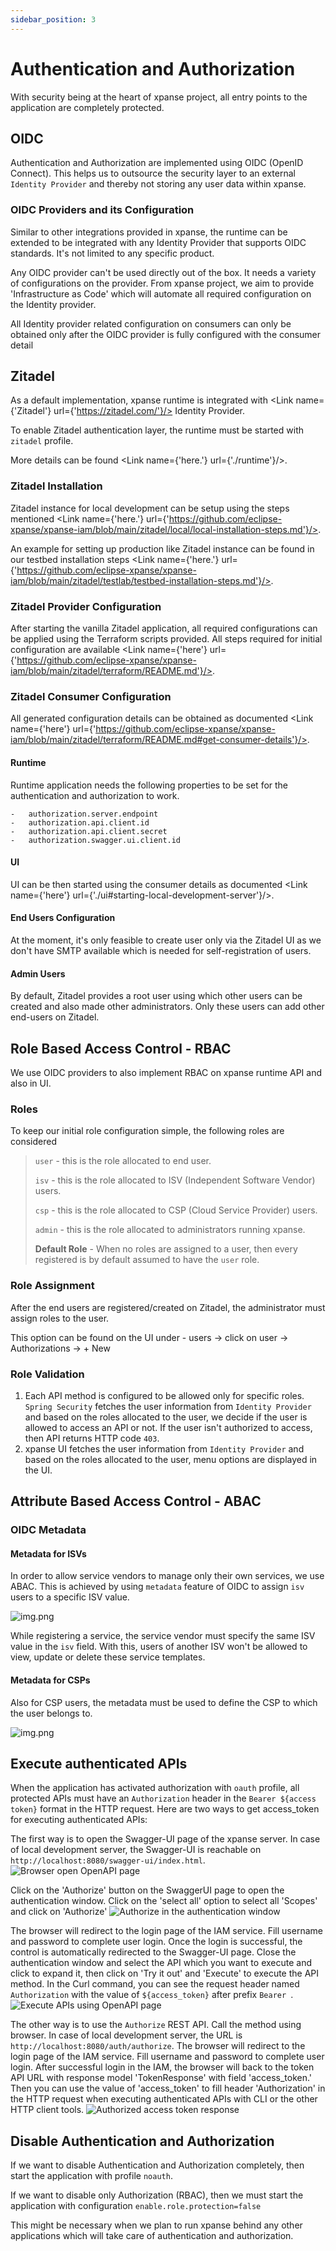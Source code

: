 ```yaml
---
sidebar_position: 3
---
```



# Authentication and Authorization

With security being at the heart of xpanse project, all entry points to the application are completely protected.

## OIDC

Authentication and Authorization are implemented using OIDC (OpenID Connect). This helps us to outsource the security
layer to an external `Identity Provider` and thereby not storing any user data within xpanse.

### OIDC Providers and its Configuration

Similar to other integrations provided in xpanse, the runtime can be extended to be integrated with any Identity
Provider that supports OIDC standards. It's not limited to any specific product.

Any OIDC provider can't be used directly out of the box. It needs a variety of configurations on the provider. From
xpanse project, we aim to provide 'Infrastructure as Code' which will automate all required configuration on the
Identity provider.

All Identity provider related configuration on consumers can only be obtained only after the OIDC provider is fully
configured with the consumer detail

## Zitadel

As a default implementation, xpanse runtime is integrated with <Link name={'Zitadel'} url={'https://zitadel.com/'}/> Identity Provider.

To enable Zitadel authentication layer, the runtime must be started with `zitadel` profile.

More details can be found <Link name={'here.'} url={'./runtime'}/>.

### Zitadel Installation

Zitadel instance for local development can be setup using the steps mentioned <Link name={'here.'} url={'https://github.com/eclipse-xpanse/xpanse-iam/blob/main/zitadel/local/local-installation-steps.md'}/>.

An example for setting up production like Zitadel instance can be found in our testbed installation steps <Link name={'here.'} url={'https://github.com/eclipse-xpanse/xpanse-iam/blob/main/zitadel/testlab/testbed-installation-steps.md'}/>.

### Zitadel Provider Configuration

After starting the vanilla Zitadel application, all required configurations can be applied using the Terraform scripts
provided.
All steps required for initial configuration are
available <Link name={'here'} url={'https://github.com/eclipse-xpanse/xpanse-iam/blob/main/zitadel/terraform/README.md'}/>.

### Zitadel Consumer Configuration

All generated configuration details can be obtained as
documented <Link name={'here'} url={'https://github.com/eclipse-xpanse/xpanse-iam/blob/main/zitadel/terraform/README.md#get-consumer-details'}/>.

#### Runtime

Runtime application needs the following properties to be set for the authentication and authorization to work.

```shell
-   authorization.server.endpoint
-   authorization.api.client.id
-   authorization.api.client.secret
-   authorization.swagger.ui.client.id
```

#### UI

UI can be then started using the consumer details as
documented <Link name={'here'} url={'./ui#starting-local-development-server'}/>.

#### End Users Configuration

At the moment, it's only feasible to create user only via the Zitadel UI as we don't have SMTP available which is
needed for self-registration of users.

#### Admin Users

By default, Zitadel provides a root user using which other users can be created and also made other administrators. Only
these users can add other end-users on Zitadel.

## Role Based Access Control - RBAC

We use OIDC providers to also implement RBAC on xpanse runtime API and also in UI.

### Roles

To keep our initial role configuration simple, the following roles are considered

> `user` - this is the role allocated to end user.
>
> `isv` - this is the role allocated to ISV (Independent Software Vendor) users.
>
> `csp` - this is the role allocated to CSP (Cloud Service Provider) users.
>
> `admin` - this is the role allocated to administrators running xpanse.
>
> **Default Role** - When no roles are assigned to a user, then every registered is by default assumed to have
> the `user` role.

### Role Assignment

After the end users are registered/created on Zitadel, the administrator must assign roles to the user.

This option can be found on the UI under - users -> click on user -> Authorizations -> + New

### Role Validation

1. Each API method is configured to be allowed only for specific roles. `Spring Security` fetches the user information
   from `Identity Provider` and based on the roles allocated to the user, we decide if the user is allowed to access an
   API or not. If the user isn't authorized to access, then API returns HTTP code `403`.
2. xpanse UI fetches the user information from `Identity Provider` and based on the roles allocated to the user, menu
   options are displayed in the UI.

## Attribute Based Access Control - ABAC

### OIDC Metadata

#### Metadata for ISVs

In order to allow service vendors to manage only their own services, we use ABAC. This is achieved by using `metadata` feature of OIDC to assign `isv` users to a specific ISV value.

![img.png](../static/img/metadata-isv.png)

While registering a service, the service vendor must specify the same ISV value in the `isv` field.
With this, users of another ISV won't be allowed to view, update or delete these service templates.

#### Metadata for CSPs

Also for CSP users, the metadata must be used to define the CSP to which the user belongs to.

![img.png](../static/img/metadata-csp.png)

## Execute authenticated APIs

When the application has activated authorization with `oauth` profile, all protected APIs must have an
`Authorization` header in the `Bearer ${access token}` format in the HTTP request.
Here are two ways to get access_token for executing authenticated APIs:

The first way is to open the Swagger-UI page of the xpanse server.
In case of local development server, the Swagger-UI is reachable on `http://localhost:8080/swagger-ui/index.html`.
![Browser open OpenAPI page](../static/img/browser-open-openapi-page.png)

Click on the 'Authorize' button on the SwaggerUI page to open the authentication window.
Click on the 'select all' option to select all 'Scopes' and click on 'Authorize'
![Authorize in the authentication window](../static/img/authorize-in-authorization-window.png)

The browser will redirect to the login page of the IAM service.
Fill username and password to complete user login.
Once the login is successful, the control is automatically redirected to the Swagger-UI page.
Close the authentication window and select the API which you want to execute and click to expand it,
then click on 'Try it out' and 'Execute' to execute the API method.
In the Curl command, you can see the request header named `Authorization` with the value of
`${access_token}` after prefix `Bearer `.
![Execute APIs using OpenAPI page](../static/img/execute-api-in-openapi-page.png)

The other way is to use the `Authorize` REST API.
Call the method using browser.
In case of local development server, the URL is `http://localhost:8080/auth/authorize`.
The browser will redirect to the login page of the IAM service.
Fill username and password to complete user login.
After successful login in the IAM, the browser will back to the token API
URL with response model 'TokenResponse' with field 'access_token.'
Then you can use the value of 'access_token' to fill header 'Authorization' in the HTTP request when executing
authenticated APIs with CLI or the other HTTP client tools.
![Authorized access token response](../static/img/authorized-access-token-response.png)

## Disable Authentication and Authorization

If we want to disable Authentication and Authorization completely, then start the application with profile `noauth`.

If we want to disable only Authorization (RBAC), then we must start the application with configuration `enable.role.protection=false`

This might be necessary when we plan to run xpanse behind any other applications which will take care of authentication and authorization.
